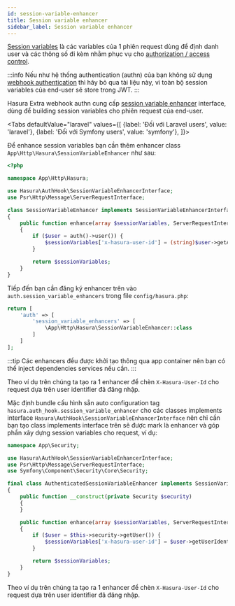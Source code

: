 ```yaml
---
id: session-variable-enhancer
title: Session variable enhancer
sidebar_label: Session variable enhancer
---
```



[Session variables](https://hasura.io/docs/latest/graphql/core/auth/authorization/roles-variables.html#dynamic-session-variables) là
các variables của 1 phiên request dùng để định danh user và các thông số đi kèm nhằm phục vụ cho 
[authorization / access control](https://hasura.io/docs/latest/graphql/core/auth/authorization/index.html).

:::info
Nếu như hệ thống authentication (authn) của bạn không sử dụng [webhook authentication](./01-webhook-authentication.mdx) thì hãy bỏ qua tài liệu này,
vì toàn bộ session variables của end-user sẽ store trong JWT.
:::

Hasura Extra webhook authn cung cấp [session variable enhancer](https://github.com/hasura-extra/auth-hook/blob/main/src/SessionVariableEnhancerInterface.php) interface,
dùng để building session variables cho phiên request của end-user.

<Tabs
defaultValue="laravel"
values={[
    {label: 'Đối với Laravel users', value: 'laravel'},
    {label: 'Đối với Symfony users', value: 'symfony'},
]}>
<TabItem value="laravel">

Để enhance session variables bạn cần thêm enhancer class `App\Http\Hasura\SessionVariableEnhancer` như sau:

```php title="app/Http/Hasura/SessionVariableEnhancer.php"
<?php

namespace App\Http\Hasura;

use Hasura\AuthHook\SessionVariableEnhancerInterface;
use Psr\Http\Message\ServerRequestInterface;

class SessionVariableEnhancer implements SessionVariableEnhancerInterface
{
    public function enhance(array $sessionVariables, ServerRequestInterface $request): array
    {
        if ($user = auth()->user()) {
            $sessionVariables['x-hasura-user-id'] = (string)$user->getAuthIdentifier();
        }

        return $sessionVariables;
    }
}
```

Tiếp đến bạn cần đăng ký enhancer trên vào `auth.session_variable_enhancers` trong file `config/hasura.php`:

```php title="config/hasura.php"
return [
    'auth' => [
        'session_variable_enhancers' => [
            \App\Http\Hasura\SessionVariableEnhancer::class
        ]
    ]
];
```

:::tip
Các enhancers đều được khởi tạo thông qua app container nên bạn có thể inject dependencies services nếu cần.
:::

Theo ví dụ trên chúng ta tạo ra 1 enhancer để chèn `X-Hasura-User-Id` cho request dựa trên user identifier đã đăng nhập.

</TabItem>
<TabItem value="symfony">

Mặc định bundle cấu hình sẵn auto configuration tag `hasura.auth_hook.session_variable_enhancer` cho các classes
implements interface `Hasura\AuthHook\SessionVariableEnhancerInterface` nên chỉ cần bạn tạo
class implements interface trên sẽ được mark là enhancer và góp phần xây dựng session variables cho request, ví dụ:

```php title="src/Security/AuthenticatedSessionVariableEnhancer.php"
namespace App\Security;

use Hasura\AuthHook\SessionVariableEnhancerInterface;
use Psr\Http\Message\ServerRequestInterface;
use Symfony\Component\Security\Core\Security;

final class AuthenticatedSessionVariableEnhancer implements SessionVariableEnhancerInterface
{
    public function __construct(private Security $security)
    {
    }

    public function enhance(array $sessionVariables, ServerRequestInterface $request): array
    {
        if ($user = $this->security->getUser()) {
            $sessionVariables['x-hasura-user-id'] = $user->getUserIdentifier();
        }

        return $sessionVariables;
    }
}
```

Theo ví dụ trên chúng ta tạo ra 1 enhancer để chèn `X-Hasura-User-Id` cho request dựa trên user identifier đã đăng nhập.

</TabItem>
</Tabs>

